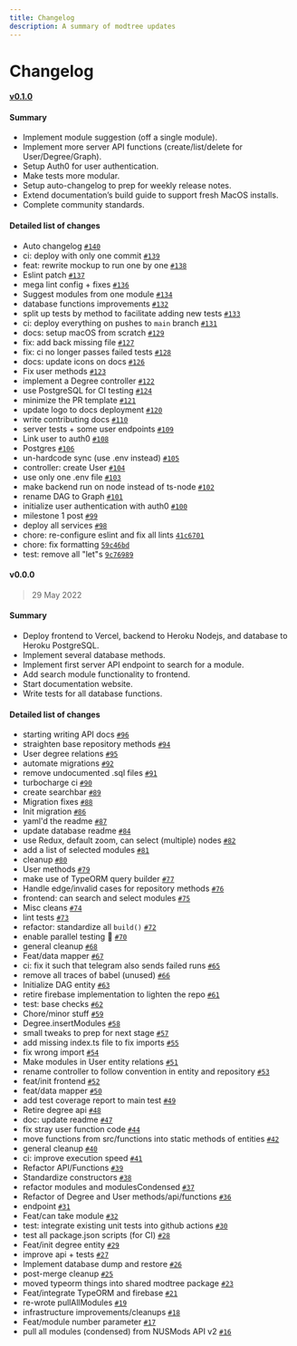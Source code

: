 ```yaml
---
title: Changelog
description: A summary of modtree updates
---
```


# Changelog

#### [v0.1.0](https://github.com/modtree/modtree/compare/v0.0.0...v0.1.0)

<h4>Summary</h4>

- Implement module suggestion (off a single module).
- Implement more server API functions (create/list/delete for User/Degree/Graph).
- Setup Auth0 for user authentication.
- Make tests more modular.
- Setup auto-changelog to prep for weekly release notes.
- Extend documentation’s build guide to support fresh MacOS installs.
- Complete community standards.

<h4>Detailed list of changes</h4>

- Auto changelog [`#140`](https://github.com/modtree/modtree/pull/140)
- ci: deploy with only one commit [`#139`](https://github.com/modtree/modtree/pull/139)
- feat: rewrite mockup to run one by one [`#138`](https://github.com/modtree/modtree/pull/138)
- Eslint patch [`#137`](https://github.com/modtree/modtree/pull/137)
- mega lint config + fixes [`#136`](https://github.com/modtree/modtree/pull/136)
- Suggest modules from one module [`#134`](https://github.com/modtree/modtree/pull/134)
- database functions improvements [`#132`](https://github.com/modtree/modtree/pull/132)
- split up tests by method to facilitate adding new tests [`#133`](https://github.com/modtree/modtree/pull/133)
- ci: deploy everything on pushes to `main` branch [`#131`](https://github.com/modtree/modtree/pull/131)
- docs: setup macOS from scratch [`#129`](https://github.com/modtree/modtree/pull/129)
- fix: add back missing file [`#127`](https://github.com/modtree/modtree/pull/127)
- fix: ci no longer passes failed tests [`#128`](https://github.com/modtree/modtree/pull/128)
- docs: update icons on docs [`#126`](https://github.com/modtree/modtree/pull/126)
- Fix user methods [`#123`](https://github.com/modtree/modtree/pull/123)
- implement a Degree controller [`#122`](https://github.com/modtree/modtree/pull/122)
- use PostgreSQL for CI testing [`#124`](https://github.com/modtree/modtree/pull/124)
- minimize the PR template [`#121`](https://github.com/modtree/modtree/pull/121)
- update logo to docs deployment [`#120`](https://github.com/modtree/modtree/pull/120)
- write contributing docs [`#110`](https://github.com/modtree/modtree/pull/110)
- server tests + some user endpoints [`#109`](https://github.com/modtree/modtree/pull/109)
- Link user to auth0 [`#108`](https://github.com/modtree/modtree/pull/108)
- Postgres [`#106`](https://github.com/modtree/modtree/pull/106)
- un-hardcode sync (use .env instead) [`#105`](https://github.com/modtree/modtree/pull/105)
- controller: create User [`#104`](https://github.com/modtree/modtree/pull/104)
- use only one .env file [`#103`](https://github.com/modtree/modtree/pull/103)
- make backend run on node instead of ts-node [`#102`](https://github.com/modtree/modtree/pull/102)
- rename DAG to Graph [`#101`](https://github.com/modtree/modtree/pull/101)
- initialize user authentication with auth0 [`#100`](https://github.com/modtree/modtree/pull/100)
- milestone 1 post [`#99`](https://github.com/modtree/modtree/pull/99)
- deploy all services [`#98`](https://github.com/modtree/modtree/pull/98)
- chore: re-configure eslint and fix all lints [`41c6701`](https://github.com/modtree/modtree/commit/41c67010128a3e45b3806b6d6a641b3406825f09)
- chore: fix formatting [`59c46bd`](https://github.com/modtree/modtree/commit/59c46bd7a4815a9f6f7f0126c48f0f081b627a85)
- test: remove all "let"s [`9c76989`](https://github.com/modtree/modtree/commit/9c76989035c258ab158bf94e9c361ff536033a03)

#### v0.0.0

> 29 May 2022

<h4>Summary</h4>

- Deploy frontend to Vercel, backend to Heroku Nodejs, and database to Heroku PostgreSQL.
- Implement several database methods.
- Implement first server API endpoint to search for a module.
- Add search module functionality to frontend.
- Start documentation website.
- Write tests for all database functions.

<h4>Detailed list of changes</h4>

- starting writing API docs [`#96`](https://github.com/modtree/modtree/pull/96)
- straighten base repository methods [`#94`](https://github.com/modtree/modtree/pull/94)
- User degree relations [`#95`](https://github.com/modtree/modtree/pull/95)
- automate migrations [`#92`](https://github.com/modtree/modtree/pull/92)
- remove undocumented .sql files [`#91`](https://github.com/modtree/modtree/pull/91)
- turbocharge ci [`#90`](https://github.com/modtree/modtree/pull/90)
- create searchbar [`#89`](https://github.com/modtree/modtree/pull/89)
- Migration fixes [`#88`](https://github.com/modtree/modtree/pull/88)
- Init migration [`#86`](https://github.com/modtree/modtree/pull/86)
- yaml'd the readme [`#87`](https://github.com/modtree/modtree/pull/87)
- update database readme [`#84`](https://github.com/modtree/modtree/pull/84)
- use Redux, default zoom, can select (multiple) nodes [`#82`](https://github.com/modtree/modtree/pull/82)
- add a list of selected modules [`#81`](https://github.com/modtree/modtree/pull/81)
- cleanup [`#80`](https://github.com/modtree/modtree/pull/80)
- User methods [`#79`](https://github.com/modtree/modtree/pull/79)
- make use of TypeORM query builder [`#77`](https://github.com/modtree/modtree/pull/77)
- Handle edge/invalid cases for repository methods [`#76`](https://github.com/modtree/modtree/pull/76)
- frontend: can search and select modules [`#75`](https://github.com/modtree/modtree/pull/75)
- Misc cleans [`#74`](https://github.com/modtree/modtree/pull/74)
- lint tests [`#73`](https://github.com/modtree/modtree/pull/73)
- refactor: standardize all `build()` [`#72`](https://github.com/modtree/modtree/pull/72)
- enable parallel testing 🚀 [`#70`](https://github.com/modtree/modtree/pull/70)
- general cleanup [`#68`](https://github.com/modtree/modtree/pull/68)
- Feat/data mapper [`#67`](https://github.com/modtree/modtree/pull/67)
- ci: fix it such that telegram also sends failed runs [`#65`](https://github.com/modtree/modtree/pull/65)
- remove all traces of babel (unused) [`#66`](https://github.com/modtree/modtree/pull/66)
- Initialize DAG entity [`#63`](https://github.com/modtree/modtree/pull/63)
- retire firebase implementation to lighten the repo [`#61`](https://github.com/modtree/modtree/pull/61)
- test: base checks [`#62`](https://github.com/modtree/modtree/pull/62)
- Chore/minor stuff [`#59`](https://github.com/modtree/modtree/pull/59)
- Degree.insertModules [`#58`](https://github.com/modtree/modtree/pull/58)
- small tweaks to prep for next stage [`#57`](https://github.com/modtree/modtree/pull/57)
- add missing index.ts file to fix imports [`#55`](https://github.com/modtree/modtree/pull/55)
- fix wrong import [`#54`](https://github.com/modtree/modtree/pull/54)
- Make modules in User entity relations [`#51`](https://github.com/modtree/modtree/pull/51)
- rename controller to follow convention in entity and repository [`#53`](https://github.com/modtree/modtree/pull/53)
- feat/init frontend [`#52`](https://github.com/modtree/modtree/pull/52)
- feat/data mapper [`#50`](https://github.com/modtree/modtree/pull/50)
- add test coverage report to main test [`#49`](https://github.com/modtree/modtree/pull/49)
- Retire degree api [`#48`](https://github.com/modtree/modtree/pull/48)
- doc: update readme [`#47`](https://github.com/modtree/modtree/pull/47)
- fix stray user function code [`#44`](https://github.com/modtree/modtree/pull/44)
- move functions from src/functions into static methods of entities [`#42`](https://github.com/modtree/modtree/pull/42)
- general cleanup [`#40`](https://github.com/modtree/modtree/pull/40)
- ci: improve execution speed [`#41`](https://github.com/modtree/modtree/pull/41)
- Refactor API/Functions [`#39`](https://github.com/modtree/modtree/pull/39)
- Standardize constructors [`#38`](https://github.com/modtree/modtree/pull/38)
- refactor modules and modulesCondensed [`#37`](https://github.com/modtree/modtree/pull/37)
- Refactor of Degree and User methods/api/functions [`#36`](https://github.com/modtree/modtree/pull/36)
- endpoint [`#31`](https://github.com/modtree/modtree/pull/31)
- Feat/can take module [`#32`](https://github.com/modtree/modtree/pull/32)
- test: integrate existing unit tests into github actions [`#30`](https://github.com/modtree/modtree/pull/30)
- test all package.json scripts (for CI) [`#28`](https://github.com/modtree/modtree/pull/28)
- Feat/init degree entity [`#29`](https://github.com/modtree/modtree/pull/29)
- improve api + tests [`#27`](https://github.com/modtree/modtree/pull/27)
- Implement database dump and restore [`#26`](https://github.com/modtree/modtree/pull/26)
- post-merge cleanup [`#25`](https://github.com/modtree/modtree/pull/25)
- moved typeorm things into shared modtree package [`#23`](https://github.com/modtree/modtree/pull/23)
- Feat/integrate TypeORM and firebase [`#21`](https://github.com/modtree/modtree/pull/21)
- re-wrote pullAllModules [`#19`](https://github.com/modtree/modtree/pull/19)
- infrastructure improvements/cleanups [`#18`](https://github.com/modtree/modtree/pull/18)
- Feat/module number parameter [`#17`](https://github.com/modtree/modtree/pull/17)
- pull all modules (condensed) from NUSMods API v2 [`#16`](https://github.com/modtree/modtree/pull/16)
